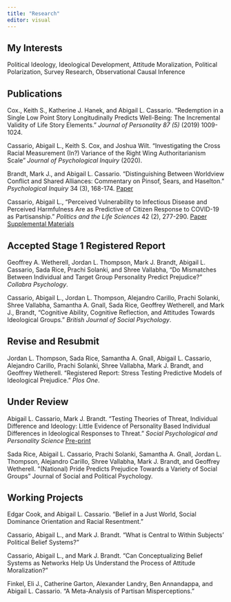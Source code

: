 ```yaml
---
title: "Research"
editor: visual
---
```


## My Interests

Political Ideology, Ideological Development, Attitude Moralization, Political Polarization, Survey Research, Observational Causal Inference

## Publications

Cox., Keith S., Katherine J. Hanek, and Abigail L. Cassario. "Redemption in a Single Low Point Story Longitudinally Predicts Well-Being: The Incremental Validity of Life Story Elements." *Journal of Personality 87 (5)* (2019) 1009-1024.

Cassario, Abigail L., Keith S. Cox, and Joshua Wilt. "Investigating the Cross Racial Measurement (In?) Variance of the Right Wing Authoritarianism Scale" *Journal of* *Psychological Inquiry* (2020).

Brandt, Mark J., and Abigail L. Cassario. "Distinguishing Between Worldview Conflict and Shared Alliances: Commentary on Pinsof, Sears, and Haselton." *Psychological Inquiry* 34 (3), 168-174. <a href="comment_brandt-cassario_psyarxiv.pdf">Paper</a>

Cassario, Abigail L., "Perceived Vulnerability to Infectious Disease and Perceived Harmfulness Are as Predictive of Citizen Response to COVID-19 as Partisanship." *Politics and the Life Sciences* 42 (2), 277-290. <a href="PVD_shortened_intro_PLS_new_pdf.pdf">Paper</a> <a href="PVDHarmAppendixPLS_pdf.pdf">Supplemental Materials</a>

## Accepted Stage 1 Registered Report

Geoffrey A. Wetherell, Jordan L. Thompson, Mark J. Brandt, Abigail L. Cassario, Sada Rice, Prachi Solanki, and Shree Vallabha, "Do Mismatches Between Individual and Target Group Personality Predict Prejudice?" *Collabra Psychology*.

Cassario, Abigail L., Jordan L. Thompson, Alejandro Carillo, Prachi Solanki, Shree Vallabha, Samantha A. Gnall, Sada Rice, Geoffrey Wetherell, and Mark J., Brandt, "Cognitive Ability, Cognitive Reflection, and Attitudes Towards Ideological Groups." *British Journal of Social Psychology*.

## Revise and Resubmit

Jordan L. Thompson, Sada Rice, Samantha A. Gnall, Abigail L. Cassario, Alejandro Carillo, Prachi Solanki, Shree Vallabha, Mark J. Brandt, and Geoffrey Wetherell. "Registered Report: Stress Testing Predictive Models of Ideological Prejudice." *Plos One*.

## Under Review

Abigail L. Cassario, Mark J. Brandt. "Testing Theories of Threat, Individual Difference and Ideology: Little Evidence of Personality Based Individual Differences in Ideological Responses to Threat." *Social Psychological and Personality Science* <a href="2024-01-22-FINAL-non-anon-pdf.pdf">Pre-print</a>

Sada Rice, Abigail L. Cassario, Prachi Solanki, Samantha A. Gnall, Jordan L. Thompson, Alejandro Carillo, Shree Vallabha, Mark J. Brandt, and Geoffrey Wetherell. "(National) Pride Predicts Prejudice Towards a Variety of Social Groups" Journal of Social and Political Psychology.

## Working Projects

Edgar Cook, and Abigail L. Cassario. "Belief in a Just World, Social Dominance Orientation and Racial Resentment."

Cassario, Abigail L., and Mark J. Brandt. "What is Central to Within Subjects' Political Belief Systems?"

Cassario, Abigail L., and Mark J. Brandt. "Can Conceptualizing Belief Systems as Networks Help Us Understand the Process of Attitude Moralization?"

Finkel, Eli J., Catherine Garton, Alexander Landry, Ben Annandappa, and Abigail L. Cassario. "A Meta-Analysis of Partisan Misperceptions."
